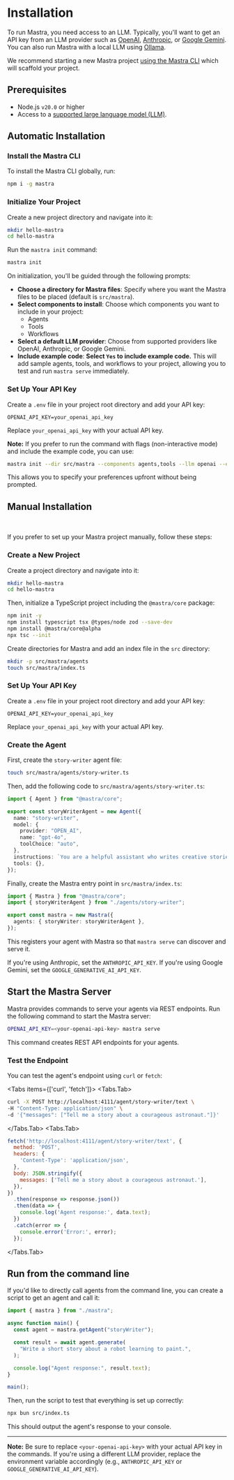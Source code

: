 
# Installation

To run Mastra, you need access to an LLM. Typically, you'll want to get an API key from an LLM provider such as [OpenAI](https://platform.openai.com/), [Anthropic](https://console.anthropic.com/settings/keys), or [Google Gemini](https://ai.google.dev/gemini-api/docs). You can also run Mastra with a local LLM using [Ollama](https://ollama.ai/).

We recommend starting a new Mastra project [using the Mastra CLI](#automatic-installation) which will scaffold your project.

## Prerequisites

- Node.js `v20.0` or higher
- Access to a [supported large language model (LLM)](/guide/reference/llm/providers-and-models.mdx).

## Automatic Installation
<Steps>


### Install the Mastra CLI

To install the Mastra CLI globally, run:

```bash copy
npm i -g mastra
```

### Initialize Your Project

Create a new project directory and navigate into it:

```bash copy
mkdir hello-mastra
cd hello-mastra
```

Run the `mastra init` command:

```bash copy
mastra init
```

On initialization, you'll be guided through the following prompts:

- **Choose a directory for Mastra files**: Specify where you want the Mastra files to be placed (default is `src/mastra`).
- **Select components to install**: Choose which components you want to include in your project:
  - Agents
  - Tools
  - Workflows
- **Select a default LLM provider**: Choose from supported providers like OpenAI, Anthropic, or Google Gemini.
- **Include example code**: **Select `Yes` to include example code.** This will add sample agents, tools, and workflows to your project, allowing you to test and run `mastra serve` immediately.

### Set Up Your API Key

Create a `.env` file in your project root directory and add your API key:

```env
OPENAI_API_KEY=your_openai_api_key
```

Replace `your_openai_api_key` with your actual API key.

**Note:** If you prefer to run the command with flags (non-interactive mode) and include the example code, you can use:

```bash copy
mastra init --dir src/mastra --components agents,tools --llm openai --example
```

This allows you to specify your preferences upfront without being prompted.

</Steps>

## Manual Installation

<br/>
<Steps>

If you prefer to set up your Mastra project manually, follow these steps:

### Create a New Project

Create a project directory and navigate into it:

```bash copy
mkdir hello-mastra
cd hello-mastra
```

Then, initialize a TypeScript project including the `@mastra/core` package:

```bash copy npm2yarn
npm init -y
npm install typescript tsx @types/node zod --save-dev
npm install @mastra/core@alpha
npx tsc --init
```

Create directories for Mastra and add an index file in the `src` directory:

```bash copy
mkdir -p src/mastra/agents
touch src/mastra/index.ts
```

### Set Up Your API Key

Create a `.env` file in your project root directory and add your API key:

```env
OPENAI_API_KEY=your_openai_api_key
```

Replace `your_openai_api_key` with your actual API key.

### Create the Agent

First, create the `story-writer` agent file:

```bash copy
touch src/mastra/agents/story-writer.ts
```

Then, add the following code to `src/mastra/agents/story-writer.ts`:

```ts filename="src/mastra/agents/story-writer.ts" showLineNumbers
import { Agent } from "@mastra/core";

export const storyWriterAgent = new Agent({
  name: "story-writer",
  model: {
    provider: "OPEN_AI",
    name: "gpt-4o",
    toolChoice: "auto",
  },
  instructions: `You are a helpful assistant who writes creative stories.`,
  tools: {},
});
```

Finally, create the Mastra entry point in `src/mastra/index.ts`:

```ts filename="src/mastra/index.ts" showLineNumbers
import { Mastra } from "@mastra/core";
import { storyWriterAgent } from "./agents/story-writer";

export const mastra = new Mastra({
  agents: { storyWriter: storyWriterAgent },
});
```

This registers your agent with Mastra so that `mastra serve` can discover and serve it.

If you're using Anthropic, set the `ANTHROPIC_API_KEY`. If you're using Google Gemini,
set the `GOOGLE_GENERATIVE_AI_API_KEY`.

</Steps>

## Start the Mastra Server

Mastra provides commands to serve your agents via REST endpoints. Run the following command to start the Mastra server:

```bash copy
OPENAI_API_KEY=<your-openai-api-key> mastra serve
```

This command creates REST API endpoints for your agents.

### Test the Endpoint

You can test the agent's endpoint using `curl` or `fetch`:

<Tabs items={['curl', 'fetch']}>
  <Tabs.Tab>
```bash copy
curl -X POST http://localhost:4111/agent/story-writer/text \
-H "Content-Type: application/json" \
-d '{"messages": ["Tell me a story about a courageous astronaut."]}'
```
  </Tabs.Tab>
  <Tabs.Tab>
```js copy showLineNumbers
fetch('http://localhost:4111/agent/story-writer/text', {
  method: 'POST',
  headers: {
    'Content-Type': 'application/json',
  },
  body: JSON.stringify({
    messages: ['Tell me a story about a courageous astronaut.'],
  }),
})
  .then(response => response.json())
  .then(data => {
    console.log('Agent response:', data.text);
  })
  .catch(error => {
    console.error('Error:', error);
  });
```
  </Tabs.Tab>
</Tabs>

## Run from the command line

If you'd like to directly call agents from the command line, you can create a script to get an agent and call it:

```ts filename="src/index.ts" showLineNumbers
import { mastra } from "./mastra";

async function main() {
  const agent = mastra.getAgent("storyWriter");

  const result = await agent.generate(
    "Write a short story about a robot learning to paint.",
  );

  console.log("Agent response:", result.text);
}

main();
```

Then, run the script to test that everything is set up correctly:

```bash
npx bun src/index.ts
```

This should output the agent's response to your console.

---

**Note:** Be sure to replace `<your-openai-api-key>` with your actual API key in the commands. If you're using a different LLM provider, replace the environment variable accordingly (e.g., `ANTHROPIC_API_KEY` or `GOOGLE_GENERATIVE_AI_API_KEY`).
